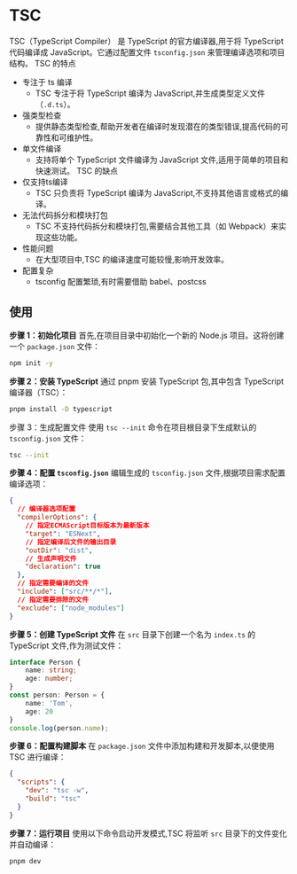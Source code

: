 # TSC
TSC（TypeScript Compiler） 是 TypeScript 的官方编译器,用于将 TypeScript 代码编译成 JavaScript。它通过配置文件 `tsconfig.json` 来管理编译选项和项目结构。
TSC 的特点
- 专注于 ts 编译
  - TSC 专注于将 TypeScript 编译为 JavaScript,并生成类型定义文件（`.d.ts`）。
- 强类型检查
  - 提供静态类型检查,帮助开发者在编译时发现潜在的类型错误,提高代码的可靠性和可维护性。
- 单文件编译
  - 支持将单个 TypeScript 文件编译为 JavaScript 文件,适用于简单的项目和快速测试。
  TSC 的缺点
- 仅支持ts编译
  - TSC 只负责将 TypeScript 编译为 JavaScript,不支持其他语言或格式的编译。
- 无法代码拆分和模块打包
  - TSC 不支持代码拆分和模块打包,需要结合其他工具（如 Webpack）来实现这些功能。
- 性能问题
  - 在大型项目中,TSC 的编译速度可能较慢,影响开发效率。
- 配置复杂
  - tsconfig 配置繁琐,有时需要借助 babel、postcss
## 使用
**步骤 1：初始化项目**
首先,在项目目录中初始化一个新的 Node.js 项目。这将创建一个 `package.json` 文件：
```bash
npm init -y
```
**步骤 2：安装 TypeScript**
通过 pnpm 安装 TypeScript 包,其中包含 TypeScript 编译器（TSC）：
```bash
pnpm install -D typescript
```
步骤 3：生成配置文件
使用 `tsc --init` 命令在项目根目录下生成默认的 `tsconfig.json` 文件：
```bash
tsc --init
```
**步骤 4：配置 `tsconfig.json`**
编辑生成的 `tsconfig.json` 文件,根据项目需求配置编译选项：
```json
{
  // 编译器选项配置
  "compilerOptions": {
    // 指定ECMAScript目标版本为最新版本
    "target": "ESNext",    
    // 指定编译后文件的输出目录
    "outDir": "dist",
    // 生成声明文件
    "declaration": true
  },
  // 指定需要编译的文件
  "include": ["src/**/*"],
  // 指定需要排除的文件
  "exclude": ["node_modules"]
}
```
**步骤 5：创建 TypeScript 文件**
在 `src` 目录下创建一个名为 `index.ts` 的 TypeScript 文件,作为测试文件：
```ts
interface Person {
    name: string;
    age: number;
}
const person: Person = {
    name: 'Tom',
    age: 20
}
console.log(person.name);
```
**步骤 6：配置构建脚本**
在 `package.json` 文件中添加构建和开发脚本,以便使用 TSC 进行编译：
```json
{
  "scripts": {
    "dev": "tsc -w",
    "build": "tsc"
  }
}
```
**步骤 7：运行项目**
使用以下命令启动开发模式,TSC 将监听 `src` 目录下的文件变化并自动编译：
```bash
pnpm dev
```